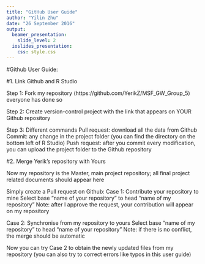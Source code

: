 ```yaml
---
title: "GitHub User Guide"
author: "Yilin Zhu"
date: "26 September 2016"
output:
  beamer_presentation:
    slide_level: 2
  ioslides_presentation:
    css: style.css
---
```


#Github User Guide:

#1. Link Github and R Studio

Step 1: Fork my repository 
(https://github.com/YerikZ/MSF_GW_Group_5) everyone has done so

Step 2: Create version-control project with the link that appears on YOUR Github repository

Step 3: Different commands
Pull request: download all the data from Github
Commit: any change in the project folder (you can find the directory on the bottom left of R Studio)
Push request: after you commit every modification, you can upload the project folder to the Github repository

#2. Merge Yerik's repository with Yours

Now my repository is the Master, main project repository; all final project related documents should appear here

Simply create a Pull request on Github:
Case 1: Contribute your repository to mine
Select base "name of your repository" to head "name of my repository" 
Note: after I approve the request, your contribution will appear on my repository

Case 2: Synchronise from my repository to yours
Select base "name of my repository" to head "name of your repository"
Note: if there is no conflict, the merge should be automatic

Now you can try Case 2 to obtain the newly updated files from my repository (you can also try to correct errors like typos in this user guide)




